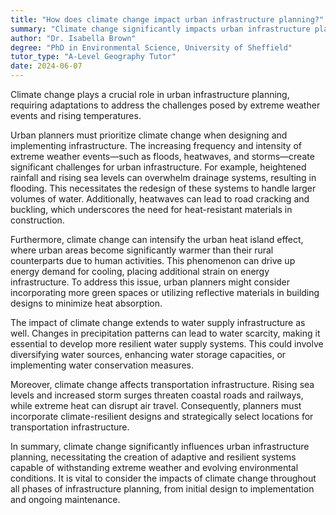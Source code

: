 ```yaml
---
title: "How does climate change impact urban infrastructure planning?"
summary: "Climate change significantly impacts urban infrastructure planning by necessitating adaptations for extreme weather events and rising temperatures."
author: "Dr. Isabella Brown"
degree: "PhD in Environmental Science, University of Sheffield"
tutor_type: "A-Level Geography Tutor"
date: 2024-06-07
---
```


Climate change plays a crucial role in urban infrastructure planning, requiring adaptations to address the challenges posed by extreme weather events and rising temperatures.

Urban planners must prioritize climate change when designing and implementing infrastructure. The increasing frequency and intensity of extreme weather events—such as floods, heatwaves, and storms—create significant challenges for urban infrastructure. For example, heightened rainfall and rising sea levels can overwhelm drainage systems, resulting in flooding. This necessitates the redesign of these systems to handle larger volumes of water. Additionally, heatwaves can lead to road cracking and buckling, which underscores the need for heat-resistant materials in construction.

Furthermore, climate change can intensify the urban heat island effect, where urban areas become significantly warmer than their rural counterparts due to human activities. This phenomenon can drive up energy demand for cooling, placing additional strain on energy infrastructure. To address this issue, urban planners might consider incorporating more green spaces or utilizing reflective materials in building designs to minimize heat absorption.

The impact of climate change extends to water supply infrastructure as well. Changes in precipitation patterns can lead to water scarcity, making it essential to develop more resilient water supply systems. This could involve diversifying water sources, enhancing water storage capacities, or implementing water conservation measures.

Moreover, climate change affects transportation infrastructure. Rising sea levels and increased storm surges threaten coastal roads and railways, while extreme heat can disrupt air travel. Consequently, planners must incorporate climate-resilient designs and strategically select locations for transportation infrastructure.

In summary, climate change significantly influences urban infrastructure planning, necessitating the creation of adaptive and resilient systems capable of withstanding extreme weather and evolving environmental conditions. It is vital to consider the impacts of climate change throughout all phases of infrastructure planning, from initial design to implementation and ongoing maintenance.
    
